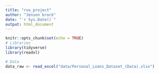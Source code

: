 ```yaml
---
title: "rvo_project"
author: "Jensen brock"
date: "`r Sys.Date()`"
output: html_document
---
```


```r
knitr::opts_chunk$set(echo = TRUE)
# Libraries
library(tidyverse)
library(readxl)

# Data
data_raw <- read_excel("data/Personal_Loans_Dataset_(Data).xlsx")

```
